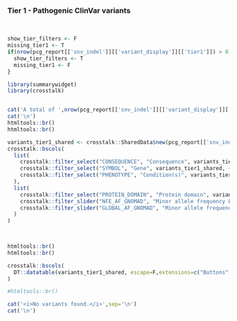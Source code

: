
### Tier 1 - Pathogenic ClinVar variants

<br>

```r

show_tier_filters <- F
missing_tier1 <- T
if(nrow(pcg_report[['snv_indel']][['variant_display']][['tier1']]) > 0){
  show_tier_filters <- T
  missing_tier1 <- F
}


```


```r
library(summarywidget)
library(crosstalk)


cat('A total of ',nrow(pcg_report[['snv_indel']][['variant_display']][['tier1']]), ' unique, germline variant(s) are found as pathogenic in ClinVar for the selected cancer predisposition genes:')
cat('\n')
htmltools::br()
htmltools::br()

variants_tier1_shared <- crosstalk::SharedData$new(pcg_report[['snv_indel']][['variant_display']][['tier1']])
crosstalk::bscols(
  list(
    crosstalk::filter_select("CONSEQUENCE", "Consequence", variants_tier1_shared, ~CONSEQUENCE),
    crosstalk::filter_select("SYMBOL", "Gene", variants_tier1_shared, ~SYMBOL),
    crosstalk::filter_select("PHENOTYPE", "Condition(s)", variants_tier1_shared, ~PHENOTYPE)
  ),
  list(
    crosstalk::filter_select("PROTEIN_DOMAIN", "Protein domain", variants_tier1_shared, ~PROTEIN_DOMAIN),
    crosstalk::filter_slider("NFE_AF_GNOMAD", "Minor allele frequency Europeans (gnomAD-NFE)", variants_tier1_shared, ~NFE_AF_GNOMAD,sep="", ticks = F),
    crosstalk::filter_slider("GLOBAL_AF_GNOMAD", "Minor allele frequency global (gnomAD)", variants_tier1_shared, ~GLOBAL_AF_GNOMAD, sep="",ticks = F)
  )
)

    

htmltools::br()
htmltools::br()

crosstalk::bscols(
  DT::datatable(variants_tier1_shared, escape=F,extensions=c("Buttons","Responsive"), width = "100%",options=list(buttons = c('csv','excel'),dom = 'Bfrtip'))
)

#htmltools::br()

```

```r
cat('<i>No variants found.</i>',sep='\n')
cat('\n')
```
<br><br>

